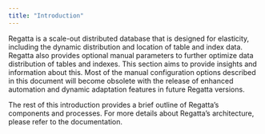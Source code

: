 ---
title: "Introduction"
---

Regatta is a scale-out distributed database that is designed for elasticity, including the dynamic distribution and location of table and index data.  Regatta also provides optional manual parameters to further optimize data distribution of tables and indexes.  This section aims to provide insights and information about this.  Most of the manual configuration options described in this document will become obsolete with the release of enhanced automation and dynamic adaptation features in future Regatta versions.

The rest of this introduction provides a brief outline of Regatta’s components and processes.  For more details about Regatta’s architecture, please refer to the documentation.